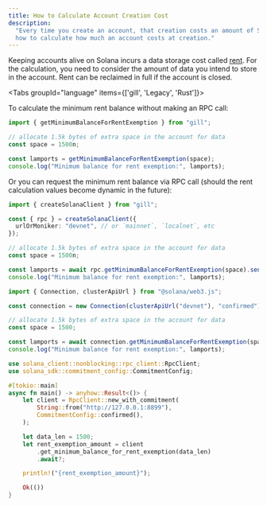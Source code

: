 ```yaml
---
title: How to Calculate Account Creation Cost
description:
  "Every time you create an account, that creation costs an amount of SOL. Learn
  how to calculate how much an account costs at creation."
---
```


Keeping accounts alive on Solana incurs a data storage cost called
[rent](/docs/core/accounts#rent). For the calculation, you need to consider the
amount of data you intend to store in the account. Rent can be reclaimed in full
if the account is closed.

<Tabs groupId="language" items={['gill', 'Legacy', 'Rust']}>

<Tab value="gill">

To calculate the minimum rent balance without making an RPC call:

```typescript title="TypeScript"
import { getMinimumBalanceForRentExemption } from "gill";

// allocate 1.5k bytes of extra space in the account for data
const space = 1500n;

const lamports = getMinimumBalanceForRentExemption(space);
console.log("Minimum balance for rent exemption:", lamports);
```

Or you can request the minimum rent balance via RPC call (should the rent
calculation values become dynamic in the future):

```typescript title="TypeScript"
import { createSolanaClient } from "gill";

const { rpc } = createSolanaClient({
  urlOrMoniker: "devnet", // or `mainnet`, `localnet`, etc
});

// allocate 1.5k bytes of extra space in the account for data
const space = 1500n;

const lamports = await rpc.getMinimumBalanceForRentExemption(space).send();
console.log("Minimum balance for rent exemption:", lamports);
```

</Tab>

<Tab value="Legacy">

```typescript title="TypeScript"
import { Connection, clusterApiUrl } from "@solana/web3.js";

const connection = new Connection(clusterApiUrl("devnet"), "confirmed");

// allocate 1.5k bytes of extra space in the account for data
const space = 1500;

const lamports = await connection.getMinimumBalanceForRentExemption(space);
console.log("Minimum balance for rent exemption:", lamports);
```

</Tab>

<Tab value="Rust">

```rust title="rust"
use solana_client::nonblocking::rpc_client::RpcClient;
use solana_sdk::commitment_config::CommitmentConfig;

#[tokio::main]
async fn main() -> anyhow::Result<()> {
    let client = RpcClient::new_with_commitment(
        String::from("http://127.0.0.1:8899"),
        CommitmentConfig::confirmed(),
    );

    let data_len = 1500;
    let rent_exemption_amount = client
        .get_minimum_balance_for_rent_exemption(data_len)
        .await?;

    println!("{rent_exemption_amount}");

    Ok(())
}
```

</Tab>

</Tabs>
